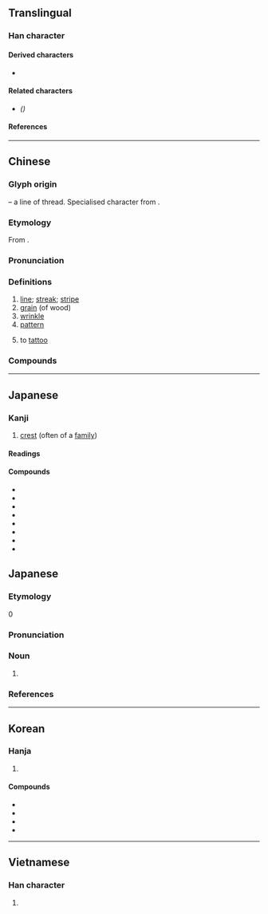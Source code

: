 {{also|纹}}
{{character info}}
==Translingual==

===Han character===
{{Han char|rn=120|rad=糸|as=04|sn=10|four=20940|canj=VFYK|ids=⿰糹文(GHTV),⿰糸文(JK)}}

====Derived characters====
* {{l|mul|[[𭾎]], [[𦈆]]}}

====Related characters====
* {{l|mul|纹}} ''({{w|Simplified Chinese}})''

====References====
{{Han ref|kx=0916.160|dkj=27262|dj=1345.160|hdz=53376.040|uh=7D0B}}

----

==Chinese==
{{zh-forms|s=纹}}

===Glyph origin===
{{Han etym}}
{{Han compound|糸|t1=thread|文|ls=psc|c1=s|c2=p}} – a line of thread. Specialised character from {{och-l|文}}.

===Etymology===
From {{och-l|文|mark, tattoo}}.

===Pronunciation===
{{zh-pron
|m=wén
|c=man4
|h=pfs=vùn
|md=
|mn=bûn
|w=3ven
|mc=y
|oc=y
|cat=n,v
}}

===Definitions===
{{zh-hanzi}}

# [[line]]; [[streak]]; [[stripe]]
# [[grain]] (of wood)
# [[wrinkle]]
# [[pattern]]
#: {{zh-x|豹紋|leopard '''pattern'''}}
# to [[tattoo]]

===Compounds===
{{zh-der|弧紋|弦紋|帳紋|冰裂紋|妊娠紋|平紋|布紋紙|圖紋|夔紋|冰炸紋|波紋如縠|松紋|指紋辨識|樂紋兒|抬頭紋|橫紋肌|流紋岩|掌紋|手紋|指紋紀錄|條紋|斑紋|直紋|皺紋|指紋|掌上觀紋|波紋|斜紋夜蛾|斗紋|瑪瑙紋|木紋|斜紋|指紋鑑定|指紋分析|紋飾|蟬紋|陰紋|綯紋|迴紋針|鼻紋|紋絲不動|紋銀|紋樣|魚尾紋|象紋|紋身|紋理|蟠虯紋|裂紋|重環紋|紋線|羅紋|軋紋|龍紋|魚紋|紋路|螺紋鑽|饕餮紋|紋風不動|箕紋|被火紋身|雙箕紋|陰騭紋|縠紋|蟠虺紋|龜紋|綢紋紙|鱗紋|餓紋|蟠螭紋|趾紋|鳥紋|脣紋|貝紋|螺紋|蛇紋石|紋眉|蟠夔紋|花紋|風紋}}

----

==Japanese==

===Kanji===
{{ja-kanji|grade=c|rs=糸04}}

# [[crest]] (often of a [[family]])

====Readings====
{{ja-readings
|goon=もん
|kanon=ぶん
|kun=あや-, もよう
|nanori=あき, あや
}}

====Compounds====
* {{ja-r|家紋|かもん|gloss=family crest}}
* {{ja-r|定紋|じょうもん|gloss=crest (often of a family)}}
* {{ja-r|紋所|もんどころ|gloss=crest (often of a family)}}
* {{ja-r|紋章|もんしょう|gloss=crest}}
* {{ja-r|指紋|しもん|gloss=fingerprint}}
* {{ja-r|声紋|せいもん|gloss=voice signature}}
* {{ja-r|南天紋|なんてん もん}}
* {{ja-r|籠目紋|かごめ もん}}

==Japanese==
{{ja-kanjitab|もん}}

===Etymology===
0

===Pronunciation===
{{ja-pron|もん|acc=1|acc_ref=DJR}}

===Noun===
{{ja-noun|もん|hhira=もん}}

# {{synonym of|ja|家紋|tr=kamon|t=[[family]] [[crest]]}}

===References===
<references />

----

==Korean==

===Hanja===
{{ko-hanja|문}}

# {{rfdef|ko|sort=糸04}}

====Compounds====
* {{ko-l|家紋|가문|family crest}}
* {{ko-l|紋章|문장|crest}}
* {{ko-l|指紋|지문|fingerprint}}
* {{ko-l|声紋|성문|voice signature}}

----

==Vietnamese==

===Han character===
{{vi-readings|reading=[[văn]], [[vằn]], [[vân]], [[vện]]|rs=糸04}}

# {{rfdef|vi}}